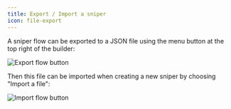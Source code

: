 ```yaml
---
title: Export / Import a sniper
icon: file-export
---
```


A sniper flow can be exported to a JSON file using the menu button at the top right of the builder:

<Frame style={{ maxWidth: '400px' }}>
  <img src="/images/export_flow.png" alt="Export flow button" />
</Frame>

Then this file can be imported when creating a new sniper by choosing "Import a file":

<Frame>
  <img src="/images/import_flow.png" alt="Import flow button" />
</Frame>
